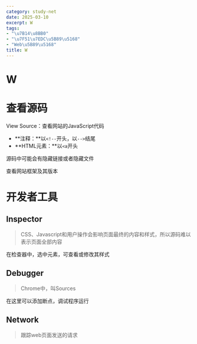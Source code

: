 ```yaml
---
category: study-net
date: 2025-03-10
excerpt: W
tags:
- "\u7B14\u8BB0"
- "\u7F51\u7EDC\u5B89\u5168"
- "Web\u5B89\u5168"
title: W
---
```

# W

# 查看源码

View Source：查看网站的JavaScript代码

* **注释：**以`<!--`开头，以`-->`结尾
* **HTML元素：**以`<a`开头

源码中可能会有隐藏链接或者隐藏文件

查看网站框架及其版本

# 开发者工具

## Inspector

> CSS、Javascript和用户操作会影响页面最终的内容和样式，所以源码难以表示页面全部内容


在检查器中，选中元素，可查看或修改其样式

## Debugger

> Chrome中，叫Sources


在这里可以添加断点，调试程序运行

## Network

> 跟踪web页面发送的请求

